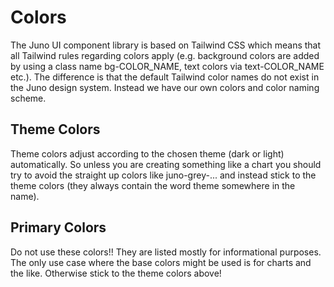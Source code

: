 
<Meta title="Colors" />

# Colors

The Juno UI component library is based on Tailwind CSS which means that all Tailwind rules regarding colors apply (e.g. background colors are added by using a class name bg-COLOR_NAME, text colors via text-COLOR_NAME etc.). The difference is that the default Tailwind color names do not exist in the Juno design system. Instead we have our own colors and color naming scheme.

## Theme Colors

Theme colors adjust according to the chosen theme (dark or light) automatically. So unless you are creating something like a chart you should try to avoid the straight up colors like juno-grey-... and instead stick to the theme colors (they always contain the word theme somewhere in the name).

<ColorPalette theme="theme-dark" />

<ColorPalette theme="theme-light" />

## Primary Colors

Do not use these colors!! They are listed mostly for informational purposes. The only use case where the base colors might be used is for charts and the like. Otherwise stick to the theme colors above!

<JunoColorPalette />
